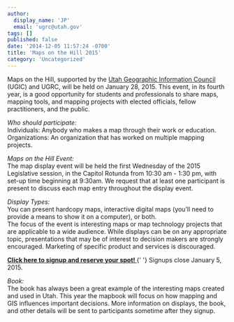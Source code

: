 ```yaml
---
author:
  display_name: 'JP'
  email: 'ugrc@utah.gov'
tags: []
published: false
date: '2014-12-05 11:57:24 -0700'
title: 'Maps on the Hill 2015'
category: 'Uncategorized'
---
```



<p>
  Maps on the Hill, supported by the <a href="https://ugic.org/">Utah Geographic Information Council</a> (UGIC) and
  UGRC, will be held on January 28, 2015. This event, in its fourth year, is a good opportunity for students and
  professionals to share maps, mapping tools, and mapping projects with elected officials, fellow practitioners, and the
  public.
</p>
<p>
  <em>Who should participate:</em>
  <br />
  Individuals: Anybody who makes a map through their work or education.
  <br />
  Organizations: An organization that has worked on multiple mapping projects.
</p>
<p>
  <em>Maps on the Hill Event:</em>
  <br />
  The map display event will be held the first Wednesday of the 2015 Legislative session, in the Capitol Rotunda from
  10:30 am - 1:30 pm, with set-up time beginning at 9:30am. We request that at least one participant is present to
  discuss each map entry throughout the display event.
</p>
<p>
  <em>Display Types:</em>
  <br />
  You can present hardcopy maps, interactive digital maps (you’ll need to provide a means to show it on a computer), or
  both.
  <br />
  The focus of the event is interesting maps or map technology projects that are applicable to a wide audience. While
  displays can be on any appropriate topic, presentations that may be of interest to decision makers are strongly
  encouraged. Marketing of specific product and services is discouraged.
</p>
<p>
  <strong>
    <a href="https://docs.google.com/forms/d/11e8Wrl7hhsfYFB-iersbghq-G-yz0OWftfpgFrw9CoE/viewform?usp=send_form">
      Click here to signup and reserve your spot!
    </a>
  </strong>{' '}
  Signups close January 5, 2015.
</p>
<p>
  <em>Book:</em>
  <br />
  The book has always been a great example of the interesting maps created and used in Utah. This year the mapbook will
  focus on how mapping and GIS influences important decisions. More information on displays, the book, and other details
  will be sent to participants sometime after they signup.
</p>

<Contacts subject={frontmatter.title} contactKey="ugrc" />
